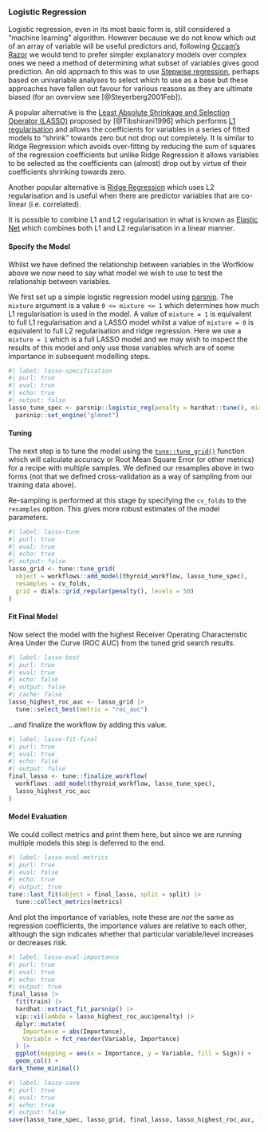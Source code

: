 ### Logistic Regression

Logistic regression, even in its most basic form is, still considered a "machine learning" algorithm. However because we
do not know which out of an array of variable will be useful predictors and, following [Occam's
Razor](https://en.wikipedia.org/wiki/Occam's_razor) we would tend to prefer simpler explanatory models over complex ones
we need a method of determining what subset of variables gives good prediction. An old approach to this was to use
[Stepwise regression](https://en.wikipedia.org/wiki/Stepwise_regression), perhaps based on univariable analyses to
select which to use as a base but these approaches have fallen out favour for various reasons as they are ultimate
biased (for an overview see [@Steyerberg2001Feb]).

A popular alternative is the [Least Absolute Shrinkage and Selection Operator
(LASSO)](https://en.wikipedia.org/wiki/Lasso_(statistics)) proposed by [@Tibshirani1996] which performs [L1
regularisation](https://en.wikipedia.org/wiki/Regularized_least_squares) and allows the coefficients for variables in a
series of fitted models to "shrink" towards zero but not drop out completely. It is similar to Ridge Regression which
avoids over-fitting by reducing the sum of squares of the regression coefficients but unlike Ridge Regression it allows
variables to be selected as the coefficients can (almost) drop out by virtue of their coefficients shrinking towards
zero.

Another popular alternative is [Ridge Regression](https://en.wikipedia.org/wiki/Ridge_regression) which uses L2
regularisation and is useful when there are predictor variables that are co-linear (i.e. correlated).

It is possible to combine L1 and L2 regularisation in what is known as [Elastic
Net](https://en.wikipedia.org/wiki/Elastic_net_regularization) which combines both L1 and L2 regularisation in a linear
manner.


#### Specify the Model

Whilst we have defined the relationship between variables in the Worfklow above we now need to say what model we wish to
use to test the relationship between variables.

We first set up a simple logistic regression model using [parsnip](https://parsnip.tidymodels.org/). The `mixture`
argument is a value `0 <= mixture <= 1` which determines how much L1 regularisation is used in the model. A value of
`mixture = 1` is equivalent to full L1 regularisation and a LASSO model whilst a value of `mixture = 0` is equivalent to
full L2 regularisation and ridge regression. Here we use a `mixture = 1` which is a full LASSO model and we may wish to
inspect the results of this model and only use those variables which are of some importance in subsequent modelling
steps.

```r
#| label: lasso-specification
#| purl: true
#| eval: true
#| echo: true
#| output: false
lasso_tune_spec <- parsnip::logistic_reg(penalty = hardhat::tune(), mixture = 1) |>
  parsnip::set_engine("glmnet")
```

#### Tuning

The next step is to tune the model using the [`tune::tune_grid()`](https://tune.tidymodels.org/reference/tune_grid.html)
function which will calculate accuracy or Root Mean Square Error (or other metrics) for a recipe with multiple
samples. We defined our resamples above in two forms (not that we defined cross-validation as a way of sampling from our
training data above).

Re-sampling is performed at this stage by specifying the `cv_folds` to the `resamples` option. This gives more robust
estimates of the model parameters.

```r
#| label: lasso-tune
#| purl: true
#| eval: true
#| echo: true
#| output: false
lasso_grid <- tune::tune_grid(
  object = workflows::add_model(thyroid_workflow, lasso_tune_spec),
  resamples = cv_folds,
  grid = dials::grid_regular(penalty(), levels = 50)
)
```

#### Fit Final Model

Now select the model with the highest Receiver Operating Characteristic Area Under the Curve (ROC AUC) from the tuned
grid search results.

```r
#| label: lasso-best
#| purl: true
#| eval: true
#| echo: false
#| output: false
#| cache: false
lasso_highest_roc_auc <- lasso_grid |>
  tune::select_best(metric = "roc_auc")
```

...and finalize the workflow by adding this value.

```r
#| label: lasso-fit-final
#| purl: true
#| eval: true
#| echo: false
#| output: false
final_lasso <- tune::finalize_workflow(
  workflows::add_model(thyroid_workflow, lasso_tune_spec),
  lasso_highest_roc_auc
)
```

#### Model Evaluation

We could collect metrics and print them here, but since we are running multiple models this step is deferred to the end.

```r
#| label: lasso-eval-metrics
#| purl: true
#| eval: false
#| echo: true
#| output: true
tune::last_fit(object = final_lasso, split = split) |>
  tune::collect_metrics(metrics)
```

And plot the importance of variables, note these are _not_ the same as regression coefficients, the importance values
are relative to each other, although the sign indicates whether that particular variable/level increases or decreases
risk.

```r
#| label: lasso-eval-importance
#| purl: true
#| eval: true
#| echo: true
#| output: true
final_lasso |>
  fit(train) |>
  hardhat::extract_fit_parsnip() |>
  vip::vi(lambda = lasso_highest_roc_auc$penalty) |>
  dplyr::mutate(
    Importance = abs(Importance),
    Variable = fct_reorder(Variable, Importance)
  ) |>
  ggplot(mapping = aes(x = Importance, y = Variable, fill = Sign)) +
  geom_col() +
dark_theme_minimal()
```

``` r
#| label: lasso-save
#| purl: true
#| eval: true
#| echo: true
#| output: false
save(lasso_tune_spec, lasso_grid, final_lasso, lasso_highest_roc_auc, file = "data/r/lasso.RData")
```

